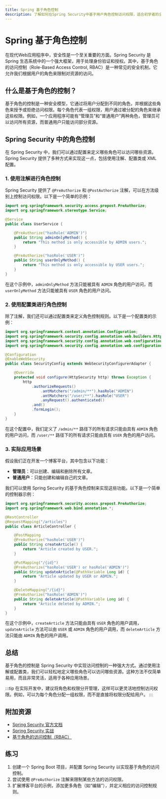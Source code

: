 ```yaml
---
title: Spring 基于角色控制
description: 了解如何在Spring Security中基于用户角色控制访问权限，适合初学者的全面指南。
---
```


# Spring 基于角色控制

在现代Web应用程序中，安全性是一个至关重要的方面。Spring Security 是 Spring 生态系统中的一个强大框架，用于处理身份验证和授权。其中，基于角色的访问控制（Role-Based Access Control, RBAC）是一种常见的安全机制，它允许我们根据用户的角色来限制对资源的访问。

## 什么是基于角色的控制？

基于角色的控制是一种安全模型，它通过将用户分配到不同的角色，并根据这些角色来授予或拒绝访问权限。每个角色代表一组权限，用户通过被分配的角色来继承这些权限。例如，一个应用程序可能有“管理员”和“普通用户”两种角色，管理员可以访问所有资源，而普通用户只能访问部分资源。

## Spring Security 中的角色控制

在 Spring Security 中，我们可以通过配置来定义哪些角色可以访问哪些资源。Spring Security 提供了多种方式来实现这一点，包括使用注解、配置类或 XML 配置。

### 1. 使用注解进行角色控制

Spring Security 提供了 `@PreAuthorize` 和 `@PostAuthorize` 注解，可以在方法级别上控制访问权限。以下是一个简单的示例：

```java
import org.springframework.security.access.prepost.PreAuthorize;
import org.springframework.stereotype.Service;

@Service
public class UserService {

    @PreAuthorize("hasRole('ADMIN')")
    public String adminOnlyMethod() {
        return "This method is only accessible by ADMIN users.";
    }

    @PreAuthorize("hasRole('USER')")
    public String userOnlyMethod() {
        return "This method is only accessible by USER users.";
    }
}
```

在这个示例中，`adminOnlyMethod` 方法只能被具有 `ADMIN` 角色的用户访问，而 `userOnlyMethod` 方法只能被具有 `USER` 角色的用户访问。

### 2. 使用配置类进行角色控制

除了注解，我们还可以通过配置类来定义角色控制规则。以下是一个配置类的示例：

```java
import org.springframework.context.annotation.Configuration;
import org.springframework.security.config.annotation.web.builders.HttpSecurity;
import org.springframework.security.config.annotation.web.configuration.EnableWebSecurity;
import org.springframework.security.config.annotation.web.configuration.WebSecurityConfigurerAdapter;

@Configuration
@EnableWebSecurity
public class SecurityConfig extends WebSecurityConfigurerAdapter {

    @Override
    protected void configure(HttpSecurity http) throws Exception {
        http
            .authorizeRequests()
                .antMatchers("/admin/**").hasRole("ADMIN")
                .antMatchers("/user/**").hasRole("USER")
                .anyRequest().authenticated()
            .and()
            .formLogin();
    }
}
```

在这个配置中，我们定义了 `/admin/**` 路径下的所有请求只能由具有 `ADMIN` 角色的用户访问，而 `/user/**` 路径下的所有请求只能由具有 `USER` 角色的用户访问。

### 3. 实际应用场景

假设我们正在开发一个博客平台，其中包含以下功能：

- **管理员**：可以创建、编辑和删除所有文章。
- **普通用户**：只能创建和编辑自己的文章。

我们可以使用 Spring Security 的基于角色控制来实现这些功能。以下是一个简单的控制器示例：

```java
import org.springframework.security.access.prepost.PreAuthorize;
import org.springframework.web.bind.annotation.*;

@RestController
@RequestMapping("/articles")
public class ArticleController {

    @PostMapping
    @PreAuthorize("hasRole('USER')")
    public String createArticle() {
        return "Article created by USER.";
    }

    @PutMapping("/{id}")
    @PreAuthorize("hasRole('USER') or hasRole('ADMIN')")
    public String updateArticle(@PathVariable Long id) {
        return "Article updated by USER or ADMIN.";
    }

    @DeleteMapping("/{id}")
    @PreAuthorize("hasRole('ADMIN')")
    public String deleteArticle(@PathVariable Long id) {
        return "Article deleted by ADMIN.";
    }
}
```

在这个示例中，`createArticle` 方法只能由具有 `USER` 角色的用户调用，`updateArticle` 方法可以由 `USER` 或 `ADMIN` 角色的用户调用，而 `deleteArticle` 方法只能由 `ADMIN` 角色的用户调用。

## 总结

基于角色的控制是 Spring Security 中实现访问控制的一种强大方式。通过使用注解或配置类，我们可以轻松地定义哪些角色可以访问哪些资源。这种方法不仅简单易用，而且非常灵活，适用于各种应用场景。

:::tip
在实际开发中，建议将角色和权限分开管理，这样可以更灵活地控制访问权限。例如，可以为每个角色分配一组权限，而不是直接将权限分配给用户。
:::

## 附加资源

- [Spring Security 官方文档](https://docs.spring.io/spring-security/reference/index.html)
- [Spring Security 实战](https://www.baeldung.com/security-spring)
- [基于角色的访问控制（RBAC）](https://en.wikipedia.org/wiki/Role-based_access_control)

## 练习

1. 创建一个 Spring Boot 项目，并配置 Spring Security 以实现基于角色的访问控制。
2. 尝试使用 `@PreAuthorize` 注解来限制某些方法的访问权限。
3. 扩展博客平台的示例，添加更多角色（如“编辑”），并定义相应的访问控制规则。
